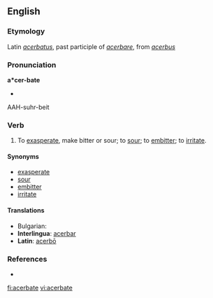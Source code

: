 ==English==

===Etymology===
Latin ''[[acerbatus]]'', past participle of ''[[acerbare]]'', from ''[[acerbus]]''

===Pronunciation===
'''a*cer-bate'''
* {{IPA|/ˈæsəˌbeɪt/}}
AAH-suhr-beit

===Verb===
{{en-verb|acerbat|es}}

# To [[exasperate]], make bitter or sour; to [[sour]]; to [[embitter]]; to [[irritate]].

====Synonyms====
* [[exasperate]]
* [[sour]]
* [[embitter]]
* [[irritate]]

====Translations====
{{trans-top|sloth}}
* Bulgarian: {{t|bg|дразня|sc=Cyrl}}
* '''Interlingua''': [[acerbar]]
* '''Latin''': [[acerbo|acerbō]]
{{trans-mid}}
{{trans-bottom}}

===References===
* {{R:Webster 1913}}

[[fi:acerbate]]
[[vi:acerbate]]
